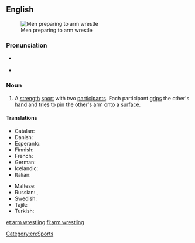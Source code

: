 ==English==
{{wikipedia}}
[[Image:Wikimania_4_augustus_2005_011.jpg|thumb|Men preparing to arm wrestle]]

===Pronunciation===
* {{a|UK}} {{IPA|/ˈɑːm ˌɹɛs.lɪŋ/|lang=en}}
* {{a|US}} {{IPA|/ˈɑɹm ˌɹɛs.lɪŋ/|lang=en}}

===Noun===
{{en-noun|-|head=[[arm]] [[wrestling]]}}

# A [[strength]] [[sport]] with two [[participant]]s.  Each participant [[grip]]s the other's [[hand]] and tries to [[pin]] the other's arm onto a [[surface]].

====Translations====
{{trans-top|a sport}}
* Catalan: {{t+|ca|torcebraç}}
* Danish: {{t|da|armlægning|c}}
* Esperanto: {{t|eo|pojnduelo}}
* Finnish: {{t+|fi|kädenvääntö}}
* French: {{t+|fr|bras de fer|m}}
* German: {{t|de|Armdrücken|n}}
* Icelandic: {{t|is|sjómaður|m}}
* Italian: {{t|it|braccio di ferro}}
{{trans-mid}}
* Maltese: {{t|mt|tal-id}}
* Russian: {{t|ru|борьба на руках|f|tr=bor’bá na rukáx|sc=Cyrl}}, {{t+|ru|армрестлинг|m|tr=armrɛ́stling, ármrɛstling|sc=Cyrl}}
* Swedish: {{t+|sv|armbrytning|c}}
* Tajik: {{t|tg|дастхобонӣ|sc=Cyrl|tr=dast-xobonī}}
* Turkish: {{t+|tr|bilek güreşi}}
{{trans-bottom}}

[[Category:en:Sports]]

[[et:arm wrestling]]
[[fi:arm wrestling]]